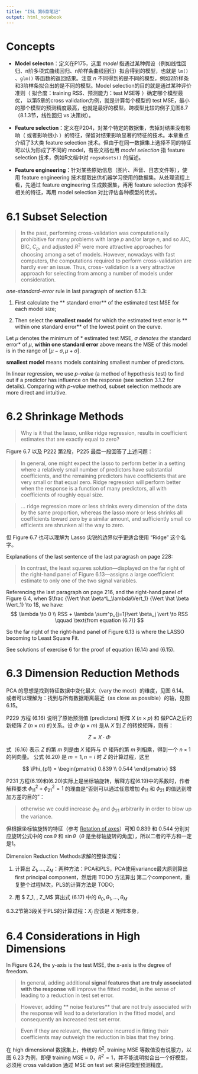 ```yaml
---
title: "ISL 第6章笔记"
output: html_notebook
---
```


# Concepts

* **Model selecton**：定义在P175，这里 *model* 指通过某种假设（例如线性回归、n阶多项式曲线回归、n阶样条曲线回归）拟合得到的模型，也就是 `lm()` 、`glm()` 等函数的返回结果。注意 *n* 不同得到的是不同的模型，例如2阶样条和3阶样条拟合出的是不同的模型。Model selection的目的就是通过某种评价准则（ 拟合度：training RSS、预测能力：test MSE等 ）确定哪个模型最优， 以第5章的cross validation为例，就是计算每个模型的 test MSE，最小的那个模型的预测精度最高，也就是最好的模型。跨模型比较的例子见图8.7（8.1.3节，线性回归 vs 决策树）。

* **Feature selection**：定义在P204，对某个特定的数据集，去掉对结果没有影响（ 或者影响很小 ）的特征，保留对结果影响显著的特征的技术。本章重点介绍了3大类 feature selection 技术。但由于在同一数据集上选择不同的特征可以认为形成了不同的 model，有些文档也用 *model selection* 指 feature selection 技术，例如R文档中对 `regsubsets()` 的描述。

* **Feature engineering**：针对某些原始信息（图片、声音、日志文件等），使用 feature engineering 技术提取出供机器学习使用的数据集。从处理流程上看，先通过 feature engineering 生成数据集，再用 feature selection 去掉不相关的特征，再用 model selection 对比评估各种模型的优劣。

# 6.1 Subset Selection

> In the past, performing cross-validation was computationally prohibitive  for many problems with large $p$ and/or large $n$, and so AIC, BIC, $C_p$,  and adjusted $R^2$ were more attractive approaches for choosing among a  set of models.
However, nowadays with fast computers, the computations  required to perform cross-validation are hardly ever an issue. Thus, cross- validation is a very attractive approach for selecting from among a number  of models under consideration.

*one-standard-error* rule in last paragraph of section 6.1.3:

1. First calculate the ** standard error** of the estimated test MSE for each model size;

1. Then  select the **smallest model** for which the estimated test error is ** within one  standard error** of the lowest point on the curve.

Let $\mu$ denotes the minimum of * estimated test MSE*, $\sigma$ denotes the * standard error* of $\mu$,  **within one standard error** above means the MSE of this model is in the range of $[\mu - \sigma, \mu + \sigma]$.

**smallest model** means models containing smallest number of predictors.

In linear regression, we use *p-value* (a method of hypothesis test) to find out if a predictor has influence on the response (see section 3.1.2 for details).
Comparing with *p-value* method, subset selection methods are more direct and intuitive.

# 6.2 Shrinkage Methods

> Why is it that the lasso, unlike ridge regression, results in coefficient  estimates that are exactly equal to zero?

Figure 6.7 以及 P222 第2段，P225 最后一段回答了上述问题：

>  In general, one might expect the lasso  to perform better in a setting where a relatively small number of predictors  have substantial coefficients, and the remaining predictors have coefficients  that are very small or that equal zero. Ridge regression will perform better  when the response is a function of many predictors, all with coefficients of  roughly equal size.

> ... ridge regression more or less shrinks every dimension  of the data by the same proportion, whereas the lasso more or less shrinks  all coefficients toward zero by a similar amount, and sufficiently small co efficients are shrunken all the way to zero.

但 Figure 6.7 也可以理解为 Lasso 尖锐的边界似乎更适合使用 "Ridge" 这个名字。

Explanations of the last sentence of the last paragrash on page 228:

> In contrast, the least squares solution—displayed on the far  right of the right-hand panel of Figure 6.13—assigns a large coefficient  estimate to only one of the two signal variables.

Referencing the last paragraph on page 216, and the right-hand panel of Figure 6.4, when $\frac {\Vert \hat \beta^L_\lambda\Vert_1} {\Vert \hat \beta \Vert_1} \to 1$, we have:
$$
\lambda \to 0  \\
RSS + \lambda \sum^p_{j=1}\vert \beta_j \vert \to RSS  \qquad \text{from equation (6.7)}
$$

So the far right of the right-hand panel of Figure 6.13 is where the LASSO becoming to Least Square Fit.

See solutions of exercise 6 for the proof of equation (6.14) and (6.15).

# 6.3 Dimension Reduction Methods

PCA 的思想是找到特征数据中变化最大（vary the most）的维度，见图 6.14。
或者可以理解为：找到与所有数据距离最近（as close as possible）的轴，见图 6.15。

P229 方程 (6.16) 说明了原始预测值 (predictors) 矩阵 $X$ ($n \times p$) 和 做PCA之后的 新矩阵 $Z$ ($n \times m$) 的关系。设 $\Phi$ ($p \times m$) 是从 $X$ 到 $Z$ 的转换矩阵，则有：

$$
Z = X \cdot \Phi
$$

式（6.16) 表示 $Z$ 的第 $m$ 列是由 $X$ 矩阵与 $\Phi$ 矩阵的第 $m$ 列相乘，得到一个 $n \times 1$ 的列向量。
公式 (6.20) 是 $m=1, n=i$ 时 $Z$ 的计算过程，这里

$$
\Phi_{p1} = \begin{pmatrix} 0.839 \\ 0.544 \end{pmatrix}
$$

P231 方程(6.19)和(6.20)实际上是坐标轴旋转，解释方程(6.19)中的系数时，作者解释要求 $\phi_{11}^2 + \phi_{21}^2 = 1$ 的理由是“否则可以通过任意增加 $\phi_{11}$ 和 $\phi_{21}$ 的值达到增加方差的目的”：

> otherwise we could increase $\phi_{11}$ and $\phi_{21}$ arbitrarily in order to blow up the variance.

但根据坐标轴旋转的特征（参考 [Rotation of axes](https://en.wikipedia.org/wiki/Rotation_of_axes)）可知 0.839 和 0.544 分别对应旋转公式中的 $\cos \theta$ 和 $\sin \theta$（$\theta$ 是坐标轴旋转的角度），所以二者的平方和一定是1。

Dimension Reduction Methods求解的整体流程：

1. 计算出 $Z_1, \dots, Z_M$：两种方法：PCA和PLS，PCA使用variance最大原则算出 first principal component，然后用 TODO 方法算出 第二个component，重复整个过程M次，PLS的计算方法是 TODO;

1. 用 $ Z_1, \dots, Z_M$ 算出式 (6.17) 中的 $\theta_0, \theta_1, \dots, \theta_M$

6.3.2节第3段关于PLS的计算过程：$X_j$ 应该是 $X$ 矩阵本身，

# 6.4 Considerations in High Dimensions

In Figure 6.24, the y-axis is the test MSE, the x-axis is the degree of freedom.

> In general, adding additional **signal features  that are truly associated with the response** will improve the fitted model,  in the sense of leading to a reduction in test set error. 

> However, adding ** noise features** that are not truly associated with the response will lead  to a deterioration in the fitted model, and consequently an increased test  set error.

> Even if they are relevant, the variance incurred  in fitting their coefficients may outweigh the reduction in bias that they  bring.

在 high dimensional 数据集上，传统的 $R^2$, training MSE 等数值没有说服力，以图 6.23 为例，即便 training MSE = 0，$R^2 = 1$，并不能说明拟合出一个好模型，必须用 cross validation 通过 MSE on test set 来评估模型预测精度。
